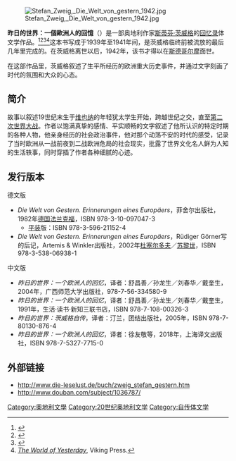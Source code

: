 {{noteTA
|1=zh-hans:茨威格; zh-tw:褚威格;
}}
[[File:Stefan_Zweig,_Die_Welt_von_gestern_1942.jpg|thumb]]

'''昨日的世界：一個歐洲人的回憶'''（{{lang-de|Die Welt von Gestern: Erinnerungen eines Europäer}}）是一部奥地利作家[[斯蒂芬·茨威格|斯蒂芬·茨威格]]的[[回忆录|回忆录]]体文学作品。<ref>{{Citation|last=Jones|first=Lewis|title=The World of Yesterday|journal=The Telegraph|date=11 January 2010|url=https://www.telegraph.co.uk/culture/books/bookreviews/6947185/The-World-of-Yesterday.html|accessdate=2 November 2015|archive-date=2021-08-28|archive-url=https://web.archive.org/web/20210828192646/https://www.telegraph.co.uk/culture/books/bookreviews/6947185/The-World-of-Yesterday.html|dead-url=no}}</ref><ref>{{Citation|last=Lezard|first=Nicholas|title=The World of Yesterday by Stefan Zweig|journal=The Guardian|date=4 December 2009|url=https://www.theguardian.com/books/2009/dec/05/world-yesterday-stefan-zweig-review|accessdate=2 November 2015|archive-date=2021-08-28|archive-url=https://web.archive.org/web/20210828192644/https://www.theguardian.com/books/2009/dec/05/world-yesterday-stefan-zweig-review|dead-url=no}}</ref><ref>{{Citation|last=Brody|first=Richard|title=Stefan Zweig, Wes Anderson, and a Longing for the Past|magazine=The New Yorker|date=14 March 2014|url=http://www.newyorker.com/culture/richard-brody/stefan-zweig-wes-anderson-and-a-longing-for-the-past|accessdate=2 November 2015|archive-date=2021-03-04|archive-url=https://web.archive.org/web/20210304094845/https://www.newyorker.com/culture/richard-brody/stefan-zweig-wes-anderson-and-a-longing-for-the-past|dead-url=no}}</ref><ref name="woy">[[iarchive:TheWorldOfYesterday|''The World of Yesterday'']], Viking Press.</ref>这本书写成于1939年至1941年间，是茨威格临终前被流放的最后几年里完成的。在茨威格离世以后，1942年，该书才得以在[[斯德哥尔摩|斯德哥尔摩]]面世。

在这部作品里，茨威格叙述了生平所经历的欧洲重大历史事件，并通过文字刻画了时代的氛围和大众的心态。

== 简介 ==
故事以叙述19世纪末生于[[维也纳|维也纳]]的年轻犹太学生开始，跨越世纪之交，直至[[第二次世界大战|第二次世界大战]]。作者以饱满真挚的感情、平实顺畅的文字叙述了他所认识的特定时期的各种人物，他亲身经历的社会政治事件，他对那个动荡不安的时代的感受，记录了当时欧洲从一战前夜到二战欧洲危局的社会现实，批露了世界文化名人鲜为人知的生活轶事，同时穿插了作者各种细腻的心迹。
== 发行版本 ==
德文版

* ''Die Welt von Gestern. Erinnerungen eines Europäers''，菲舍尔出版社，1982年[[德国|德国]][[法兰克福|法兰克福]]，ISBN 978-3-10-097047-3
** [[平装|平装]]版：ISBN 978-3-596-21152-4
* ''Die Welt von Gestern. Erinnerungen eines Europäers''，Rüdiger Görner写的后记，Artemis & Winkler出版社，2002年[[杜塞尔多夫|杜塞尔多夫]]／[[苏黎世|苏黎世]]，ISBN 978-3-538-06938-1

中文版

* ''昨日的世界：一个欧洲人的回忆''，译者：舒昌善／孙龙生／刘春华／戴奎生，2004年，广西师范大学出版社，978-7-56-334580-9
* ''昨日的世界：一个欧洲人的回忆''，译者：舒昌善／孙龙生／刘春华／戴奎生，1991年，生活·读书·新知三联书店，ISBN 978-7-108-00326-3
* ''昨日的世界：茨威格自传''，译者：汀兰，团结出版社，2005年，ISBN 978-7-80130-876-4
* ''昨日的世界：一个欧洲人的回忆''，译者：徐友敬等，2018年，上海译文出版社，ISBN 978-7-5327-7715-0

== 外部链接 ==
* http://www.die-leselust.de/buch/zweig_stefan_gestern.htm {{Wayback|url=http://www.die-leselust.de/buch/zweig_stefan_gestern.htm |date=20160305022145 }} {{lang|de|德語}}
* http://www.douban.com/subject/1036787/ {{Wayback|url=http://www.douban.com/subject/1036787/ |date=20100101084145 }}

[[Category:奧地利文學|Category:奧地利文學]]
[[Category:20世纪奥地利文学|Category:20世纪奥地利文学]]
[[Category:自传体文学|Category:自传体文学]]
